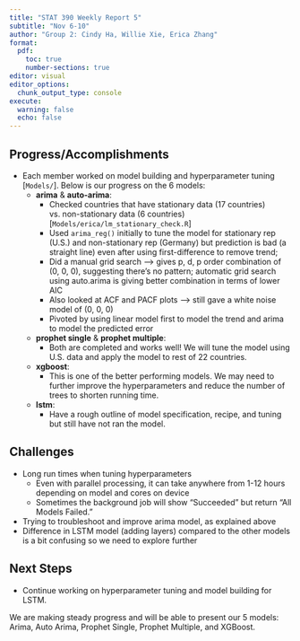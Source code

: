 ```yaml
---
title: "STAT 390 Weekly Report 5"
subtitle: "Nov 6-10"
author: "Group 2: Cindy Ha, Willie Xie, Erica Zhang"
format:
  pdf:
    toc: true
    number-sections: true
editor: visual
editor_options: 
  chunk_output_type: console
execute: 
  warning: false
  echo: false
---
```


## Progress/Accomplishments

-   Each member worked on model building and hyperparameter tuning \[`Models/`\]. Below is our progress on the 6 models:
    -   **arima** & **auto-arima**:
        -   Checked countries that have stationary data (17 countries) vs. non-stationary data (6 countries) \[`Models/erica/lm_stationary_check.R`\]
        -   Used `arima_reg()` initially to tune the model for stationary rep (U.S.) and non-stationary rep (Germany) but prediction is bad (a straight line) even after using first-difference to remove trend;
        -   Did a manual grid search --\> gives p, d, p order combination of (0, 0, 0), suggesting there's no pattern; automatic grid search using auto.arima is giving better combination in terms of lower AIC
        -   Also looked at ACF and PACF plots --\> still gave a white noise model of (0, 0, 0)
        -   Pivoted by using linear model first to model the trend and arima to model the predicted error
    -   **prophet single** & **prophet multiple**:
        -   Both are completed and works well! We will tune the model using U.S. data and apply the model to rest of 22 countries.
    -   **xgboost**:
        -   This is one of the better performing models. We may need to further improve the hyperparameters and reduce the number of trees to shorten running time.
    -   **lstm**:
        -   Have a rough outline of model specification, recipe, and tuning but still have not ran the model.

## Challenges

-   Long run times when tuning hyperparameters
    -   Even with parallel processing, it can take anywhere from 1-12 hours depending on model and cores on device
    -   Sometimes the background job will show "Succeeded" but return "All Models Failed."
-   Trying to troubleshoot and improve arima model, as explained above
-   Difference in LSTM model (adding layers) compared to the other models is a bit confusing so we need to explore further

## Next Steps

-   Continue working on hyperparameter tuning and model building for LSTM.

We are making steady progress and will be able to present our 5 models: Arima, Auto Arima, Prophet Single, Prophet Multiple, and XGBoost.
